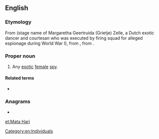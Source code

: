 {{also|matahari}}
==English==
{{wikipedia}}

===Etymology===
From {{etyl|nl|en}} (stage name of Margaretha Geertruida (Grietje) Zelle, a Dutch exotic dancer and courtesan who was executed by firing squad for alleged espionage during World War I), from {{etyl|id|en}} {{m|id|matahari||sun}}, from {{etyl|ms|en}} {{m|ms|matahari||sun}}.

===Proper noun===
{{en-proper noun}}

# Any [[exotic]] [[female]] [[spy]].

====Related terms====
* {{l|en|mata-mata}}

===Anagrams===
* {{l|en|hamartia}}

[[Category:en:Individuals]]

[[et:Mata Hari]]
